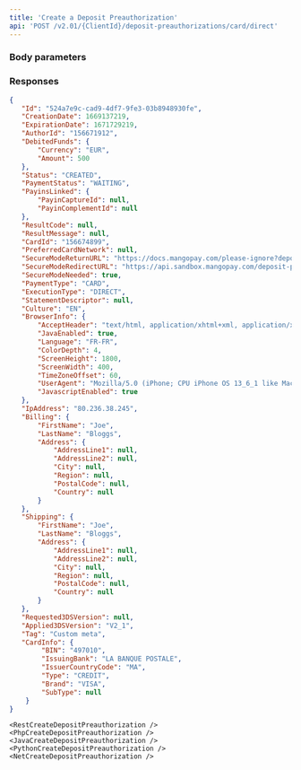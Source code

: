 ```yaml
---
title: 'Create a Deposit Preauthorization'  
api: 'POST /v2.01/{ClientId}/deposit-preauthorizations/card/direct'  
---
```




### Body parameters  

<AuthorId />  

<DebitedFunds10 />  

<CardId />  

<PreferredCardNetwork />  

<SecureModeReturnURL />  

<StatementDescriptor />  

<Culture2 />  

<BrowserInfo />  

<IpAddress />  

<Billing2 />  

<Shipping2 />  

<Tag />  

<ProfilingAttemptReference />  

### Responses  

<AccordionGroup><Accordion title="200">  

<Id2Response />  

<CreationDateResponse />  

<ExpirationDate2Response />  

<AuthorIdResponse />  

<DebitedFunds12Response />  

<Status10Response />  

<PaymentStatusResponse />  

<PayinsLinked1Response />  

<ResultCodeResponse />  

<ResultMessageResponse />  

<CardId1Response />  

<PreferredCardNetworkResponse />  

<SecureModeReturnURLResponse />  

<SecureModeRedirectURLResponse />  

<SecureModeNeededResponse />  

<PaymentType2Response />  

<ExecutionTypeResponse />  

<StatementDescriptorResponse />  

<Culture2Response />  

<BrowserInfoResponse />  

<IpAddressResponse />  

<Billing1Response />  

<Shipping2Response />  

<Requested3DSVersionResponse />  

<Applied3DSVersionResponse />  

<TagResponse />  

<CardInfoResponse /></Accordion></AccordionGroup>  

<ResponseExample>  

```json 200
{
   "Id": "524a7e9c-cad9-4df7-9fe3-03b8948930fe",
   "CreationDate": 1669137219,
   "ExpirationDate": 1671729219,
   "AuthorId": "156671912",
   "DebitedFunds": {
       "Currency": "EUR",
       "Amount": 500
   },
   "Status": "CREATED",
   "PaymentStatus": "WAITING",
   "PayinsLinked": {
       "PayinCaptureId": null,
       "PayinComplementId": null
   },
   "ResultCode": null,
   "ResultMessage": null,
   "CardId": "156674899",
   "PreferredCardNetwork": null,
   "SecureModeReturnURL": "https://docs.mangopay.com/please-ignore?depositId=524a7e9c-cad9-4df7-9fe3-03b8948930fe",
   "SecureModeRedirectURL": "https://api.sandbox.mangopay.com/deposit-preauthorizations/Acs/Redirect?secureSessionToken=8bf75b26-01c1-4745-8f82-727e8a047dcb",
   "SecureModeNeeded": true,
   "PaymentType": "CARD",
   "ExecutionType": "DIRECT",
   "StatementDescriptor": null,
   "Culture": "EN",
   "BrowserInfo": {
       "AcceptHeader": "text/html, application/xhtml+xml, application/xml;q=0.9, /;q=0.8",
       "JavaEnabled": true,
       "Language": "FR-FR",
       "ColorDepth": 4,
       "ScreenHeight": 1800,
       "ScreenWidth": 400,
       "TimeZoneOffset": 60,
       "UserAgent": "Mozilla/5.0 (iPhone; CPU iPhone OS 13_6_1 like Mac OS X) AppleWebKit/605.1.15 (KHTML, like Gecko) Mobile/15E148",
       "JavascriptEnabled": true
   },
   "IpAddress": "80.236.38.245",
   "Billing": {
       "FirstName": "Joe",
       "LastName": "Bloggs",
       "Address": {
           "AddressLine1": null,
           "AddressLine2": null,
           "City": null,
           "Region": null,
           "PostalCode": null,
           "Country": null
       }
   },
   "Shipping": {
       "FirstName": "Joe",
       "LastName": "Bloggs",
       "Address": {
           "AddressLine1": null,
           "AddressLine2": null,
           "City": null,
           "Region": null,
           "PostalCode": null,
           "Country": null
       }
   },
   "Requested3DSVersion": null,
   "Applied3DSVersion": "V2_1",
   "Tag": "Custom meta",
   "CardInfo": {
        "BIN": "497010",
        "IssuingBank": "LA BANQUE POSTALE",
        "IssuerCountryCode": "MA",
        "Type": "CREDIT",
        "Brand": "VISA",
        "SubType": null
    }
}  
 ```  

</ResponseExample>  

<RequestExample>  

    <RestCreateDepositPreauthorization />
    <PhpCreateDepositPreauthorization />
    <JavaCreateDepositPreauthorization />
    <PythonCreateDepositPreauthorization />
    <NetCreateDepositPreauthorization />
    
</RequestExample>